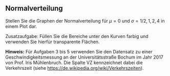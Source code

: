 ## Normalverteilung

Stellen Sie die Graphen der Normalverteilung für $\mu = 0$ und $\sigma = 1/2, 1, 2, 4$ in einem Plot dar.

Zusatzaufgabe: Füllen Sie die Bereiche unter den Kurven farbig und verwenden Sie hierfür transparente Flächen.

**Hinweis:** Für Aufgaben 3 bis 5 verwenden Sie den Datensatz zu einer Geschwindigkeitsmessung an der Universitätsstraße Bochum im Jahr 2017 von Prof. Iris Mühlenbruch. Die Spalte VZ kennzeichnet dabei die Verkehrszeit (siehe <https://de.wikipedia.org/wiki/Verkehrszeiten>).
